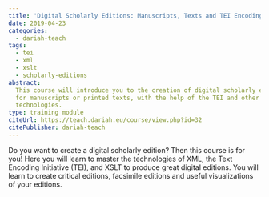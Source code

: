 ```yaml
---
title: 'Digital Scholarly Editions: Manuscripts, Texts and TEI Encoding'
date: 2019-04-23
categories:
  - dariah-teach
tags:
  - tei
  - xml
  - xslt
  - scholarly-editions
abstract:
  This course will introduce you to the creation of digital scholarly editions,
  for manuscripts or printed texts, with the help of the TEI and other related
  technologies.
type: training module
citeUrl: https://teach.dariah.eu/course/view.php?id=32
citePublisher: dariah-teach
---
```


Do you want to create a digital scholarly edition? Then this course is for you!
Here you will learn to master the technologies of XML, the Text Encoding
Initiative (TEI), and XSLT to produce great digital editions. You will learn to
create critical editions, facsimile editions and useful visualizations of your
editions.

<CTA
  title="Interested in learning more?"
  subtitle="Check out Digital Scholarly Editions: Manuscripts, Texts and TEI Encoding on #dariahTeach"
  url="https://teach.dariah.eu/course/view.php?id=32"
/>
